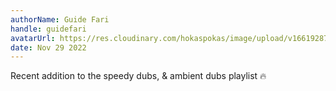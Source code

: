 ```yaml
---
authorName: Guide Fari
handle: guidefari
avatarUrl: https://res.cloudinary.com/hokaspokas/image/upload/v1661928720/bar_shpohc.png
date: Nov 29 2022
---
```


Recent addition to the speedy dubs, & ambient dubs playlist 🔥

<Track
  url={'https://open.spotify.com/track/1ODvNdJ3jNoiqBGrXLXP7F?si=53a5a17eb8ca481b'}
  genres={['dub_techno']}
/>
